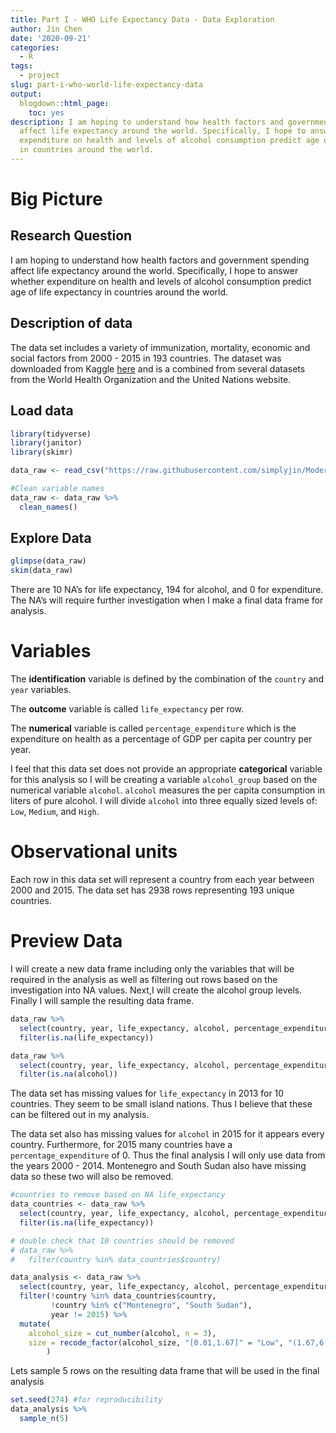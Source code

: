 ```yaml
---
title: Part I - WHO Life Expectancy Data - Data Exploration
author: Jin Chen
date: '2020-09-21'
categories:
  - R
tags:
  - project
slug: part-i-who-world-life-expectancy-data
output:
  blogdown::html_page:
    toc: yes
description: I am hoping to understand how health factors and government spending
  affect life expectancy around the world. Specifically, I hope to answer whether
  expenditure on health and levels of alcohol consumption predict age of life expectancy
  in countries around the world.
---
```



# Big Picture
## Research Question

I am hoping to understand how health factors and government spending affect life expectancy around the world. Specifically, I hope to answer whether expenditure on health and levels of alcohol consumption predict age of life expectancy in countries around the world.


## Description of data
The data set includes a variety of immunization, mortality, economic and social factors from 2000 - 2015 in 193 countries. The dataset was downloaded from Kaggle [here](https://www.kaggle.com/kumarajarshi/life-expectancy-who) and is a combined from several datasets from the World Health Organization and the United Nations website. 

## Load data

```r
library(tidyverse)
library(janitor)
library(skimr)

data_raw <- read_csv("https://raw.githubusercontent.com/simplyjin/ModernDive/master/data/life_data.csv")

#Clean variable names
data_raw <- data_raw %>% 
  clean_names()
```

## Explore Data

```r
glimpse(data_raw)
skim(data_raw)
```

There are 10 NA's for life expectancy, 194 for alcohol, and 0 for expenditure. The NA's will require further investigation when I make a final data  frame for analysis.


# Variables

The **identification** variable is defined by the combination of the `country` and `year` variables.

The **outcome** variable is called `life_expectancy` per row.

The **numerical** variable is called `percentage_expenditure` which is the expenditure on health as a percentage of GDP per capita per country per year.

I feel that this data set does not provide an appropriate **categorical** variable for this analysis so I will be creating a variable `alcohol_group` based on the numerical variable `alcohol`. `alcohol` measures the per capita consumption in liters of pure alcohol. I will divide `alcohol` into three equally sized levels of: `Low`, `Medium`, and `High`. 


# Observational units

Each row in this data set will represent a country from each year between 2000 and 2015. The data set has 2938 rows representing 193 unique countries.

# Preview Data

I will create a new data frame including only the variables that will be required in the analysis as well as filtering out rows based on the investigation into NA values. Next,I will create the alcohol group levels. Finally I will sample the resulting data frame.

```r
data_raw %>% 
  select(country, year, life_expectancy, alcohol, percentage_expenditure) %>% 
  filter(is.na(life_expectancy))

data_raw %>% 
  select(country, year, life_expectancy, alcohol, percentage_expenditure) %>% 
  filter(is.na(alcohol))

```
The data set has missing values for `life_expectancy` in 2013 for 10 countries. They seem to be small island nations. Thus I believe that these can be filtered out in my analysis.

The data set also has missing values for `alcohol` in 2015 for it appears every country. Furthermore, for 2015 many countries have a `percentage_expenditure` of 0. Thus the final analysis I will only use data from the years 2000 - 2014. Montenegro and South Sudan also have missing data so these two will also be removed. 



```r
#countries to remove based on NA life_expectancy
data_countries <- data_raw %>% 
  select(country, year, life_expectancy, alcohol, percentage_expenditure) %>% 
  filter(is.na(life_expectancy))

# double check that 10 countries should be removed
# data_raw %>% 
#   filter(country %in% data_countries$country)

data_analysis <- data_raw %>% 
  select(country, year, life_expectancy, alcohol, percentage_expenditure) %>% 
  filter(!country %in% data_countries$country,
         !country %in% c("Montenegro", "South Sudan"),
         year != 2015) %>% 
  mutate(
    alcohol_size = cut_number(alcohol, n = 3),
    size = recode_factor(alcohol_size, "[0.01,1.67]" = "Low", "(1.67,6.4]" = "Medium", "(6.4,17.9]" = "High")
        )
```

Lets sample 5 rows on the resulting data frame that will be used in the final analysis

```r
set.seed(274) #for reproducibility
data_analysis %>% 
  sample_n(5)
```

